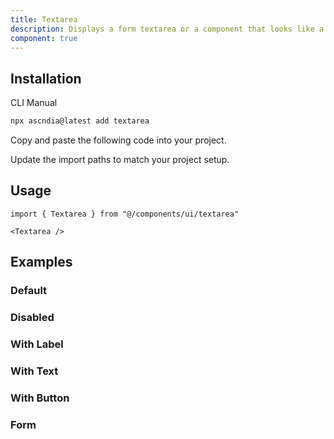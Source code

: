 ```yaml
---
title: Textarea
description: Displays a form textarea or a component that looks like a textarea.
component: true
---
```


<ComponentPreview name="textarea-demo" description="A textarea" />

## Installation

<Tabs defaultValue="cli">

<TabsList>
  <TabsTrigger value="cli">CLI</TabsTrigger>
  <TabsTrigger value="manual">Manual</TabsTrigger>
</TabsList>
<TabsContent value="cli">

```bash
npx ascndia@latest add textarea
```

</TabsContent>

<TabsContent value="manual">

<Steps>

<Step>Copy and paste the following code into your project.</Step>

<ComponentSource name="textarea" />

<Step>Update the import paths to match your project setup.</Step>

</Steps>

</TabsContent>

</Tabs>

## Usage

```tsx
import { Textarea } from "@/components/ui/textarea"
```

```tsx
<Textarea />
```

## Examples

### Default

<ComponentPreview name="textarea-demo" description="A textarea" />

### Disabled

<ComponentPreview name="textarea-disabled" description="A disabled textarea" />

### With Label

<ComponentPreview
  name="textarea-with-label"
  className="[&_div.grid]:w-full"
  description="A textarea with a label"
/>

### With Text

<ComponentPreview
  name="textarea-with-text"
  description="A textarea with text"
/>

### With Button

<ComponentPreview
  name="textarea-with-button"
  description="A textarea with a button"
/>

### Form

<ComponentPreview name="textarea-form" />
